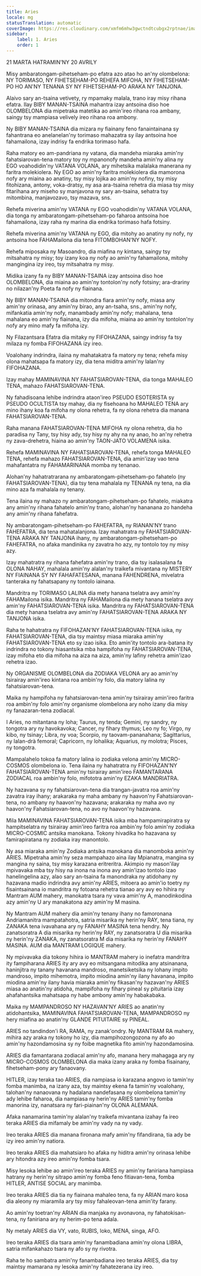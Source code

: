 ```yaml
---
title: Aries
locale: mg
statusTranslation: automatic
coverImage: https://res.cloudinary.com/xmfm6mhw3gwctndtcubgx2rptnae/image/upload/v1741354450/small_cover_tratado_esoterico_de_astrologia_hermetica_6210a35442.webp
sidebar:
    label: 1. Aries
    order: 1
---
```

21 MARTA HATRAMIN'NY 20 AVRILY

Misy ambaratongam-pihetseham-po efatra azo atao ho an'ny olombelona: NY TORIMASO, NY FIHETSEHAM-PO REHEFA MIFOHA, NY FIHETSEHAM-PO HO AN'NY TENANA SY NY FIHETSEHAM-PO ARAKA NY TANJONA.

Alaivo sary an-tsaina vetivety, ry mpamaky malala, trano iray misy rihana efatra. Ilay BIBY MANAN-TSAINA mahantra izay antsoina diso hoe OLOMBELONA dia mipetraka matetika ao amin'ireo rihana roa ambany, saingy tsy mampiasa velively ireo rihana roa ambony.

Ny BIBY MANAN-TSAINA dia mizara ny fiainany feno fanaintainana sy fahantrana eo anelanelan'ny torimaso mahazatra sy ilay antsoina hoe fahamailona, izay indrisy fa endrika torimaso hafa.

Raha matory eo am-pandriana ny vatana, dia mandeha miaraka amin'ny fahatsiarovan-tena matory toy ny mpanonofy mandeha amin'ny alina ny EGO voahodidin'ny VATANA VOLANA, ary mihetsika malalaka manerana ny faritra molekiolera. Ny EGO ao amin'ny faritra molekiolera dia mamorona nofy ary miaina ao anatiny, tsy misy lojika ao amin'ny nofiny, tsy misy fitohizana, antony, voka-dratsy, ny asa ara-tsaina rehetra dia miasa tsy misy fitarihana ary miseho sy manjavona ny sary an-tsaina, sehatra tsy mitombina, manjavozavo, tsy mazava, sns.

Rehefa miverina amin'ny VATANA ny EGO voahodidin'ny VATANA VOLANA, dia tonga ny ambaratongam-pihetseham-po faharoa antsoina hoe fahamailona, izay raha ny marina dia endrika torimaso hafa fotsiny.

Rehefa miverina amin'ny VATANA ny EGO, dia mitohy ao anatiny ny nofy, ny antsoina hoe FAHAMailona dia tena FITOMBOHAN'NY NOFY.

Rehefa miposaka ny Masoandro, dia miafina ny kintana, saingy tsy mitsahatra ny misy; toy izany koa ny nofy ao amin'ny fahamailona, mitohy mangingina izy ireo, tsy mitsahatra ny misy.

Midika izany fa ny BIBY MANAN-TSAINA izay antsoina diso hoe OLOMBELONA, dia miaina ao amin'ny tontolon'ny nofy fotsiny; ara-drariny no nilazan'ny Poeta fa nofy ny fiainana.

Ny BIBY MANAN-TSAINA dia mitondra fiara amin'ny nofy, miasa any amin'ny orinasa, any amin'ny birao, any an-tsaha, sns., amin'ny nofy, mifankatia amin'ny nofy, manambady amin'ny nofy; mahalana, tena mahalana eo amin'ny fiainana, izy dia mifoha, miaina ao amin'ny tontolon'ny nofy ary mino mafy fa mifoha izy.

Ny Filazantsara Efatra dia mitaky ny FIFOHAZANA, saingy indrisy fa tsy milaza ny fomba FIFOHAZANA izy ireo.

Voalohany indrindra, ilaina ny mahatakatra fa matory ny tena; rehefa misy olona mahatsapa fa matory izy, dia tena miditra amin'ny lalan'ny FIFOHAZANA.

Izay mahay MAMINAVINA NY FAHATSIAROVAN-TENA, dia tonga MAHALEO TENA, mahazo FAHATSIAROVAN-TENA.

Ny fahadisoana lehibe indrindra ataon'ireo PSEUDO ESOTERISTA sy PSEUDO OCULTISTA tsy mahay, dia ny fisehoana ho MAHALEO TENA ary mino ihany koa fa mifoha ny olona rehetra, fa ny olona rehetra dia manana FAHATSIAROVAN-TENA.

Raha manana FAHATSIAROVAN-TENA MIFOHA ny olona rehetra, dia ho paradisa ny Tany, tsy hisy ady, tsy hisy ny ahy na ny anao, ho an'ny rehetra ny zava-drehetra, hiaina ao amin'ny TAON-JATO VOLAMENA isika.

Rehefa MAMINAVINA NY FAHATSIAROVAN-TENA, rehefa tonga MAHALEO TENA, rehefa mahazo FAHATSIAROVAN-TENA, dia amin'izay vao tena mahafantatra ny FAHAMARINANA momba ny tenanao.

Alohan'ny hahatratrarana ny ambaratongam-pihetseham-po fahatelo (ny FAHATSIAROVAN-TENA), dia tsy tena mahalala ny TENANA ny tena, na dia mino aza fa mahalala ny tenany.

Tena ilaina ny mahazo ny ambaratongam-pihetseham-po fahatelo, miakatra any amin'ny rihana fahatelo amin'ny trano, alohan'ny hananana zo handeha any amin'ny rihana fahefatra.

Ny ambaratongam-pihetseham-po FAHEFATRA, ny RIANAN'NY trano FAHEFATRA, dia tena mahatalanjona. Izay mahatratra ny FAHATSIAROVAN-TENA ARAKA NY TANJONA ihany, ny ambaratongam-pihetseham-po FAHEFATRA, no afaka mandinika ny zavatra ho azy, ny tontolo toy ny misy azy.

Izay mahatratra ny rihana fahefatra amin'ny trano, dia tsy isalasalana fa OLONA NAHAY, mahalala amin'ny alalan'ny traikefa mivantana ny MISTERY NY FIAINANA SY NY FAHAFATESANA, manana FAHENDRENA, mivelatra tanteraka ny fahatsapany ny tontolo iainana.

Mandritra ny TORIMASO LALINA dia mety hanana tselatra avy amin'ny FAHAMailona isika. Mandritra ny FAHAMailona dia mety hanana tselatra avy amin'ny FAHATSIAROVAN-TENA isika. Mandritra ny FAHATSIAROVAN-TENA dia mety hanana tselatra avy amin'ny FAHATSIAROVAN-TENA ARAKA NY TANJONA isika.

Raha te hahatratra ny FIFOHAZAN'NY FAHATSIAROVAN-TENA isika, ny FAHATSIAROVAN-TENA, dia tsy maintsy miasa miaraka amin'ny FAHATSIAROVAN-TENA eto sy izao isika. Eto amin'ity tontolo ara-batana ity indrindra no tokony hiasantsika mba hampifoha ny FAHATSIAROVAN-TENA, izay mifoha eto dia mifoha na aiza na aiza, amin'ny lafiny rehetra amin'izao rehetra izao.

Ny ORGANISME OLOMBELONA dia ZODIAKA VELONA ary ao amin'ny tsirairay amin'ireo kintana roa ambin'ny folo, dia matory lalina ny fahatsiarovan-tena.

Maika ny hampifoha ny fahatsiarovan-tena amin'ny tsirairay amin'ireo faritra roa ambin'ny folo amin'ny organisme olombelona ary noho izany dia misy ny fanazaran-tena zodiacal.

I Aries, no mitantana ny loha; Taurus, ny tenda; Gemini, ny sandry, ny tongotra ary ny havokavoka; Cancer, ny fihary thymus; Leo ny fo; Virgo, ny kibo, ny tsinay; Libra, ny voa; Scorpio, ny taovam-pananahana; Sagittarius, ny lalan-drà femoral; Capricorn, ny lohalika; Aquarius, ny molotra; Pisces, ny tongotra.

Mampalahelo tokoa fa matory lalina io zodiaka velona amin'ny MICRO-COSMOS olombelona io. Tena ilaina ny hahatratra ny FIFOHAZAN'NY FAHATSIAROVAN-TENA amin'ny tsirairay amin'ireo FAMANTARANA ZODIACAL roa ambin'ny folo, mifototra amin'ny EZAKA MANDRIATRA.

Ny hazavana sy ny fahatsiarovan-tena dia trangan-javatra roa amin'ny zavatra iray ihany; arakaraka ny maha ambany ny haavon'ny Fahatsiarovan-tena, no ambany ny haavon'ny hazavana; arakaraka ny maha avo ny haavon'ny Fahatsiarovan-tena, no avo ny haavon'ny hazavana.

Mila MAMINAVINA FAHATSIAROVAN-TENA isika mba hampamirapiratra sy hampitselatra ny tsirairay amin'ireo faritra roa ambin'ny folo amin'ny zodiaka MICRO-COSMIC antsika manokana. Tokony hivadika ho hazavana sy famirapiratana ny zodiaka iray manontolo.

Ny asa miaraka amin'ny Zodiaka antsika manokana dia manomboka amin'ny ARIES. Mipetraha amin'ny seza mampahazo aina ilay Mpianatra, mangina sy mangina ny saina, tsy misy karazana eritreritra. Akimpio ny mason'ilay mpivavaka mba tsy hisy na inona na inona avy amin'izao tontolo izao hanelingelina azy, alao sary an-tsaina fa manondraka ny atidohany ny hazavana madio indrindra avy amin'ny ARIES, mitoera ao amin'io toetry ny fisaintsainana io mandritra ny fotoana rehetra tianao ary avy eo hihira ny Mantram AUM mahery, manokatra tsara ny vava amin'ny A, manodinkodina azy amin'ny U ary manakatona azy amin'ny M masina.

Ny Mantram AUM mahery dia amin'ny tenany ihany no famoronana Andriamanitra mampatahotra, satria misarika ny herin'ny RAY, tena tiana, ny ZANAKA tena ivavahana ary ny FANAHY MASINA tena hendry. Ny zanatsoratra A dia misarika ny herin'ny RAY, ny zanatsoratra U dia misarika ny herin'ny ZANAKA, ny zanatsoratra M dia misarika ny herin'ny FANAHY MASINA. AUM dia MANTRAM LOGIQUE mahery.

Ny mpivavaka dia tokony hihira io MANTRAM mahery io inefatra mandritra ity fampiharana ARIES ity ary avy eo mitsangana mitodika any atsinanana, haninjitra ny tanany havanana mandroso, manetsiketsika ny lohany impito mandroso, impito mihemotra, impito miodina amin'ny ilany havanana, impito miodina amin'ny ilany havia miaraka amin'ny fikasan'ny hazavan'ny ARIES miasa ao anatin'ny atidoha, mampifoha ny fihary pineal sy pituitaria izay ahafahantsika mahatsapa ny habe ambony amin'ny habakabaka.

Maika ny MAMPANDROSO NY HAZAVAN'NY ARIES ao anatin'ny atidohantsika, MAMINAVINA FAHATSIAROVAN-TENA, MAMPANDROSO ny hery miafina ao anatin'ny GLANDE PITUITAIRE sy PINEAL.

ARIES no tandindon'i RA, RAMA, ny zanak'ondry. Ny MANTRAM RA mahery, mihira azy araka ny tokony ho izy, dia mampihozongozona ny afo ao amin'ny hazondamosina sy ny foibe magnetika fito amin'ny hazondamosina.

ARIES dia famantarana zodiacal amin'ny afo, manana hery mahagaga ary ny MICRO-COSMOS OLOMBELONA dia maka izany araka ny fomba fisainany, fihetseham-pony ary fanaovany.

HITLER, izay teraka tao ARIES, dia nampiasa io karazana angovo io tamin'ny fomba manimba, na izany aza, tsy maintsy ekena fa tamin'ny voalohany, talohan'ny nanaovana ny hadalana nandefasana ny olombelona tamin'ny ady lehibe faharoa, dia nampiasa ny herin'ny ARIES tamin'ny fomba manorina izy, nanatsara ny fari-piainan'ny OLONA ALEMANA.

Afaka nanamarina tamin'ny alalan'ny traikefa mivantana izahay fa ireo teraka ARIES dia mifamaly be amin'ny vady na ny vady.

Ireo teraka ARIES dia manana fironana mafy amin'ny fifandirana, tia ady be izy ireo amin'ny natiora.

Ireo teraka ARIES dia mahatsiaro ho afaka ny hiditra amin'ny orinasa lehibe ary hitondra azy ireo amin'ny fomba tsara.

Misy lesoka lehibe ao amin'ireo teraka ARIES ny amin'ny faniriana hampiasa hatrany ny herin'ny sitrapo amin'ny fomba feno fitiavan-tena, fomba HITLER, ANTISE SOCIAL ary manimba.

Ireo teraka ARIES dia tia ny fiainana mahaleo tena, fa ny ARIAN maro kosa dia aleony ny miaramila ary tsy misy fahaleovan-tena amin'ity farany.

Ao amin'ny toetran'ny ARIAN dia manjaka ny avonavona, ny fahatokisan-tena, ny faniriana ary ny herim-po tena adala.

Ny metaly ARIES dia VY, vato, RUBIS, loko, MENA, singa, AFO.

Ireo teraka ARIES dia tsara amin'ny fanambadiana amin'ny olona LIBRA, satria mifankahazo tsara ny afo sy ny rivotra.

Raha te ho sambatra amin'ny fanambadiana ireo teraka ARIES, dia tsy maintsy mamarana ny lesoka amin'ny fahatezerana izy ireo.

